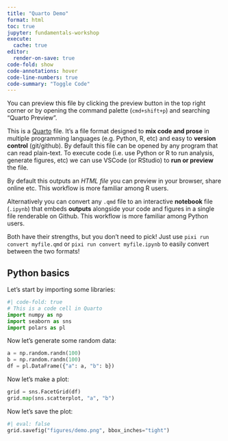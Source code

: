 ```yaml
---
title: "Quarto Demo"
format: html
toc: true
jupyter: fundamentals-workshop
execute: 
  cache: true
editor: 
  render-on-save: true
code-fold: show
code-annotations: hover
code-line-numbers: true
code-summary: "Toggle Code"
---
```


:::{.callout-note}
You can preview this file by clicking the preview button in the top right corner or by opening the command palette (`cmd+shift+p`) and searching "Quarto Preview".  
:::

This is a [Quarto](https://quarto.org/) file. It's a file format designed to **mix code and prose** in multiple programming languages (e.g. Python, R, etc) and easy to **version control** (git/github). By default this file can be opened by any program that can read plain-text. To execute code (i.e. use Python or R to run analysis, generate figures, etc) we can use VSCode (or RStudio) to **run or preview** the file. 

By default this outputs an *HTML file* you can preview in your browser, share online etc. This workflow is more familiar among R users.

Alternatively you can convert any `.qmd` file to an interactive **notebook** file (`.ipynb`) that embeds **outputs** alongside your code and figures in a single file renderable on Github. This workflow is more familiar among Python users.

Both have their strengths, but you don't need to pick! Just use `pixi run convert myfile.qmd` or `pixi run convert myfile.ipynb` to easily convert between the two formats!


## Python basics

Let's start by importing some libraries:

```python
#| code-fold: true
# This is a code cell in Quarto
import numpy as np
import seaborn as sns
import polars as pl
```

Now let's generate some random data:

```python
a = np.random.randn(100)
b = np.random.randn(100)
df = pl.DataFrame({"a": a, "b": b})
```

Now let's make a plot:

```python
grid = sns.FacetGrid(df)
grid.map(sns.scatterplot, "a", "b")
```

Now let's save the plot:

```python
#| eval: false
grid.savefig("figures/demo.png", bbox_inches="tight")
```